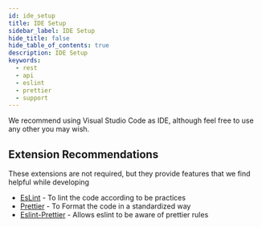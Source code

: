 ```yaml
---
id: ide_setup
title: IDE Setup
sidebar_label: IDE Setup
hide_title: false
hide_table_of_contents: true
description: IDE Setup
keywords:
  - rest
  - api
  - eslint
  - prettier
  - support
---
```



We recommend using Visual Studio Code as IDE, although feel free to use any other you may wish.

## Extension Recommendations

These extensions are not required, but they provide features that we find helpful while developing

- [EsLint](https://marketplace.visualstudio.com/items?itemName=dbaeumer.vscode-eslint) - To lint the code according to be practices
- [Prettier](https://marketplace.visualstudio.com/items?itemName=esbenp.prettier-vscode) - To Format the code in a standardized way
- [Eslint-Prettier](https://marketplace.visualstudio.com/items?itemName=rvest.vs-code-prettier-eslint) - Allows eslint to be aware of prettier rules

<HideNavigation prev />
